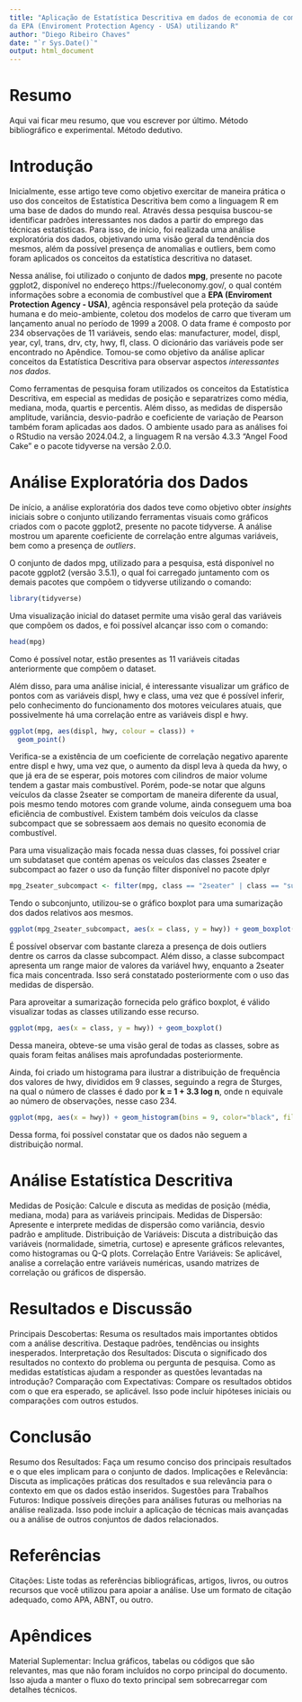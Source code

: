 ```yaml
---
title: "Aplicação de Estatística Descritiva em dados de economia de combustível 
da EPA (Enviroment Protection Agency - USA) utilizando R"
author: "Diego Ribeiro Chaves"
date: "`r Sys.Date()`"
output: html_document
---
```


# Resumo
Aqui vai ficar meu resumo, que vou escrever por último.
Método bibliográfico e experimental.
Método dedutivo.

# Introdução

Inicialmente, esse artigo teve como objetivo exercitar de maneira prática o uso dos conceitos de Estatística Descritiva bem como a linguagem R em uma base de dados do mundo real. Através dessa pesquisa buscou-se identificar padrões interessantes nos dados a partir do emprego das técnicas estatísticas. Para isso, de início, foi realizada uma análise exploratória dos dados, objetivando uma visão geral da tendência dos mesmos, além da possível presença de anomalias e outliers, bem como foram aplicados os conceitos da estatística descritiva no dataset.

Nessa análise, foi utilizado o conjunto de dados **mpg**, presente no pacote ggplot2, disponível no endereço https://fueleconomy.gov/, o qual contém informações sobre a economia de 
combustível que a **EPA (Enviroment Protection Agency - USA)**, agência responsável 
pela proteção da saúde humana e do meio-ambiente, coletou dos modelos de carro 
que tiveram um lançamento anual no período de 1999 a 2008. O data frame é 
composto por 234 observações de 11 variáveis, sendo elas: manufacturer, model, 
displ, year, cyl, trans, drv, cty, hwy, fl, class. O dicionário das variáveis 
pode ser encontrado no Apêndice. Tomou-se como objetivo da análise aplicar conceitos 
da Estatística Descritiva para observar aspectos *interessantes nos dados*.

Como ferramentas de pesquisa foram utilizados os conceitos da Estatística Descritiva, em especial as medidas de posição e separatrizes como média, mediana, moda, quartis e percentis. 
Além disso, as medidas de dispersão amplitude, variância, desvio-padrão e coeficiente 
de variação de Pearson também foram aplicadas aos dados. O ambiente usado para as análises foi 
o RStudio na versão 2024.04.2, a linguagem R na versão 4.3.3 "Angel Food Cake" e o pacote 
tidyverse na versão 2.0.0.

# Análise Exploratória dos Dados

De início, a análise exploratória dos dados teve como objetivo obter *insights* iniciais sobre o conjunto utilizando ferramentas visuais como gráficos criados com o pacote ggplot2, presente no pacote tidyverse. A análise mostrou um aparente coeficiente de correlação entre algumas variáveis, bem como a presença de *outliers*.

O conjunto de dados mpg, utilizado para a pesquisa, está disponível no pacote ggplot2 (versão 3.5.1), o qual foi carregado 
juntamento com os demais pacotes que compõem o tidyverse utilizando o comando:

```r
library(tidyverse)
```

Uma visualização inicial do dataset permite uma visão geral das variáveis que compõem os dados, e foi possível alcançar isso com o comando:

```r
head(mpg)
```

Como é possível notar, estão presentes as 11 variáveis citadas anteriormente que compõem o dataset.

Além disso, para uma análise inicial, é interessante visualizar um gráfico de pontos com as variáveis displ, hwy e class, uma vez que é possível inferir, pelo conhecimento do funcionamento dos motores veiculares atuais, que possivelmente há uma correlação entre as variáveis displ e hwy.

```r
ggplot(mpg, aes(displ, hwy, colour = class)) + 
  geom_point()
```

Verifica-se a existência de um coeficiente de correlação negativo aparente entre displ e hwy, uma vez que, o aumento da displ leva à queda da hwy, o que já era de se esperar, pois motores com cilindros de maior volume tendem a gastar mais combustível. Porém, pode-se notar que alguns veículos da classe 2seater se comportam de maneira diferente da usual, pois mesmo tendo motores com grande volume, ainda conseguem uma boa eficiência de combustível. Existem também dois veículos da classe subcompact que se sobressaem aos demais no quesito economia de combustível.

Para uma visualização mais focada nessa duas classes, foi possível criar um subdataset que contém apenas os veículos das classes 2seater e subcompact ao fazer o uso da função filter disponível no pacote dplyr

```r
mpg_2seater_subcompact <- filter(mpg, class == "2seater" | class == "subcompact")
```

Tendo o subconjunto, utilizou-se o gráfico boxplot para uma sumarização dos dados relativos aos mesmos.
```r
ggplot(mpg_2seater_subcompact, aes(x = class, y = hwy)) + geom_boxplot()
```

É possível observar com bastante clareza a presença de dois outliers dentre os carros da classe subcompact. Além disso, a classe subcompact apresenta um range maior de valores da variável hwy, enquanto a 2seater fica mais concentrada. Isso será constatado posteriormente com o uso das medidas de dispersão.

Para aproveitar a sumarização fornecida pelo gráfico boxplot, é válido visualizar todas as classes utilizando esse recurso.

```r
ggplot(mpg, aes(x = class, y = hwy)) + geom_boxplot()
```

Dessa maneira, obteve-se uma visão geral de todas as classes, sobre as quais foram feitas análises mais aprofundadas posteriormente.

Ainda, foi criado um histograma para ilustrar a distribuição de frequência dos valores de hwy, divididos em 9 classes, seguindo a regra de Sturges, na qual o número de classes é dado por **k = 1 + 3.3 log n**, onde n equivale ao número de observações, nesse caso 234.

```r
ggplot(mpg, aes(x = hwy)) + geom_histogram(bins = 9, color="black", fill="white")
```

Dessa forma, foi possível constatar que os dados não seguem a distribuição normal.

# Análise Estatística Descritiva

Medidas de Posição: Calcule e discuta as medidas de posição (média, mediana, moda) para as variáveis principais.
Medidas de Dispersão: Apresente e interprete medidas de dispersão como variância, desvio padrão e amplitude.
Distribuição de Variáveis: Discuta a distribuição das variáveis (normalidade, simetria, curtose) e apresente gráficos relevantes, como histogramas ou Q-Q plots.
Correlação Entre Variáveis: Se aplicável, analise a correlação entre variáveis numéricas, usando matrizes de correlação ou gráficos de dispersão.

# Resultados e Discussão

Principais Descobertas: Resuma os resultados mais importantes obtidos com a análise descritiva. Destaque padrões, tendências ou insights inesperados.
Interpretação dos Resultados: Discuta o significado dos resultados no contexto do problema ou pergunta de pesquisa. Como as medidas estatísticas ajudam a responder as questões levantadas na introdução?
Comparação com Expectativas: Compare os resultados obtidos com o que era esperado, se aplicável. Isso pode incluir hipóteses iniciais ou comparações com outros estudos.

# Conclusão

Resumo dos Resultados: Faça um resumo conciso dos principais resultados e o que eles implicam para o conjunto de dados.
Implicações e Relevância: Discuta as implicações práticas dos resultados e sua relevância para o contexto em que os dados estão inseridos.
Sugestões para Trabalhos Futuros: Indique possíveis direções para análises futuras ou melhorias na análise realizada. Isso pode incluir a aplicação de técnicas mais avançadas ou a análise de outros conjuntos de dados relacionados.

# Referências

Citações: Liste todas as referências bibliográficas, artigos, livros, ou outros recursos que você utilizou para apoiar a análise. Use um formato de citação adequado, como APA, ABNT, ou outro.

# Apêndices

Material Suplementar: Inclua gráficos, tabelas ou códigos que são relevantes, mas que não foram incluídos no corpo principal do documento. Isso ajuda a manter o fluxo do texto principal sem sobrecarregar com detalhes técnicos.